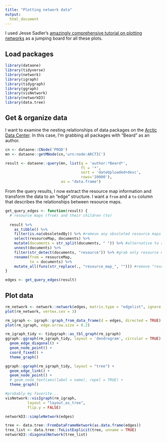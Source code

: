 ```yaml
---
title: "Plotting network data"
output:
  html_document
---
```


I used Jesse Sadler's [amazingly comprehensive tutorial on plotting networks](https://www.jessesadler.com/post/network-analysis-with-r/) as a jumping board for all these plots.  

## Load packages

```r
library(dataone)
library(tidyverse)
library(network)
library(igraph)
library(tidygraph)
library(ggraph)
library(visNetwork)
library(networkD3)
library(data.tree)
```

## Get & organize data

I want to examine the nesting relationships of data packages on the [Arctic Data Center](https://arcticdata.io). In this case, I'm grabbing all packages with "Beard" as an author.

```r
cn <- dataone::CNode('PROD')
mn <- dataone::getMNode(cn,'urn:node:ARCTIC')

result <- dataone::query(mn, list(q = 'author:*Beard*',
                                  fl = '*',
                                  sort = 'dateUploaded+desc',
                                  rows='10000'),
                         as = "data.frame")
```

From the query results, I now extract the resource map information and transform the data to an "edge" structure. I want a `from` and a `to` column that describes the relationships between resource maps.

```r
get_query_edges <- function(result) {
  # resource maps (from) and their children (to)
  
  result %>% 
    as_tibble() %>% 
    filter(is.na(obsoletedBy)) %>% #remove any obsoleted resource maps from the mix
    select(resourceMap, documents) %>% 
    mutate(documents = str_split(documents, " ")) %>% #alternative to spread + gather
    unnest(documents) %>%
    filter(str_detect(documents, "resource")) %>% #grab only resource maps (ignores data and metadata objects)
    rename(from = resourceMap,
           to = documents) %>% 
    mutate_all(funs(str_replace(., "resource_map_", ""))) #remove "resource_map_" to reduce identifier lengths when plotting
}

edges <- get_query_edges(result)
```

## Plot data

```r
rm_network <- network::network(edges, matrix.type = "edgelist", ignore.eval = FALSE)
plot(rm_network, vertex.cex = 3)

rm_igraph <- igraph::graph_from_data_frame(d = edges, directed = TRUE)
plot(rm_igraph, edge.arrow.size = 0.2)
```

```r
rm_igraph_tidy <- tidygraph::as_tbl_graph(rm_igraph)
ggraph::ggraph(rm_igraph_tidy, layout = 'dendrogram', circular = TRUE) + 
  geom_edge_diagonal() + 
  geom_node_point() + 
  coord_fixed() +
  theme_graph()

ggraph::ggraph(rm_igraph_tidy, layout = "tree") +
  geom_edge_link() +
  geom_node_point() +
  # geom_node_text(aes(label = name), repel = TRUE) +
  theme_graph()
```

```r
#probably my favorite...
visNetwork::visIgraph(rm_igraph, 
          layout = "layout_as_tree",
          flip.y = FALSE)

networkD3::simpleNetwork(edges)

tree <- data.tree::FromDataFrameNetwork(as.data.frame(edges))
tree_list <- data.tree::ToListExplicit(tree, unname = TRUE)
networkD3::diagonalNetwork(tree_list)
```
